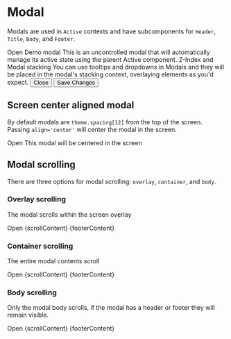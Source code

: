 

<Meta title='Components/Modal' component={Modal} />

# Modal

Modals are used in `Active` contexts and have subcomponents for `Header`, `Title`, `Body`,
and `Footer`.

<Active>
  <Active.Action>Open</Active.Action>
  <Modal>
    <Modal.Header close>
      <Modal.Title>Demo modal</Modal.Title>
    </Modal.Header>
    <Modal.Body>
      <Text>
        This is an uncontrolled modal that will automatically manage its active state
        using the parent Active component.
      </Text>
      <Tooltip>
        <Tooltip.Action>Z-Index and Modal stacking</Tooltip.Action>
        <Tooltip.Content>
          You can use tooltips and dropdowns in Modals and they will be placed in the
          modal's stacking context, overlaying elements as you'd expect.
        </Tooltip.Content>
      </Tooltip>
    </Modal.Body>
    <Modal.Footer gap={2}>
      <Button as={Active.Action} variant='text' color='anchor'>
        Close
      </Button>
      <Button color='primary'>Save Changes</Button>
    </Modal.Footer>
  </Modal>
</Active>

## Screen center aligned modal

By default modals are `theme.spacing[12]` from the top of the screen. Passing
`align='center'` will center the modal in the screen.

<Active>
  <Active.Action>Open</Active.Action>
  <Modal align='center'>
    <Modal.Body>
      <Text>This modal will be centered in the screen</Text>
    </Modal.Body>
  </Modal>
</Active>

## Modal scrolling

There are three options for modal scrolling: `overlay`, `container`, and `body`.

### Overlay scrolling

The modal scrolls within the screen overlay

<Active>
  <Active.Action>Open</Active.Action>
  <Modal scroll='overlay'>
    {scrollContent}
    {footerContent}
  </Modal>
</Active>

### Container scrolling

The entire modal contents scroll

<Active>
  <Active.Action>Open</Active.Action>
  <Modal scroll='container'>
    {scrollContent}
    {footerContent}
  </Modal>
</Active>

### Body scrolling

Only the modal body scrolls, if the modal has a header or footer they will remain visible.

<Active>
  <Active.Action>Open</Active.Action>
  <Modal scroll='body'>
    {scrollContent}
    {footerContent}
  </Modal>
</Active>
